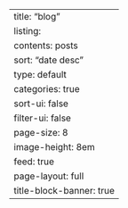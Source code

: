 ---
title: "blog"
listing:
  contents: posts
  sort: "date desc"
  type: default
  categories: true
  sort-ui: false
  filter-ui: false
  page-size: 8
  image-height: 8em
  feed: true
page-layout: full
title-block-banner: true
---